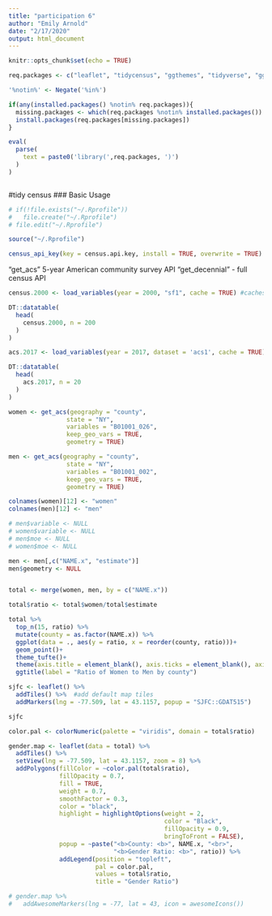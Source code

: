 ```yaml
---
title: "participation 6"
author: "Emily Arnold"
date: "2/17/2020"
output: html_document
---
```


```r
knitr::opts_chunk$set(echo = TRUE)

req.packages <- c("leaflet", "tidycensus", "ggthemes", "tidyverse", "ggthemes", "ggExtra", "scales")

'%notin%' <- Negate('%in%')

if(any(installed.packages() %notin% req.packages)){
  missing.packages <- which(req.packages %notin% installed.packages())
  install.packages(req.packages[missing.packages])
}

eval(
  parse(
    text = paste0('library(',req.packages, ')')
  )
)



```

#tidy census
### Basic Usage

```r
# if(!file.exists("~/.Rprofile"))
#   file.create("~/.Rprofile")
# file.edit("~/.Rprofile")

source("~/.Rprofile")

census_api_key(key = census.api.key, install = TRUE, overwrite = TRUE)


```

"get_acs" 5-year American community survey API
"get_decennial" - full census API


```r

census.2000 <- load_variables(year = 2000, "sf1", cache = TRUE) #caches data locally

DT::datatable(
  head(
    census.2000, n = 200
  )
)

```

```r
acs.2017 <- load_variables(year = 2017, dataset = 'acs1', cache = TRUE)

DT::datatable(
  head(
    acs.2017, n = 20
  )
)
```

```r

women <- get_acs(geography = "county",
                state = "NY",
                variables = "B01001_026",
                keep_geo_vars = TRUE,
                geometry = TRUE)

men <- get_acs(geography = "county",
                state = "NY",
                variables = "B01001_002",
                keep_geo_vars = TRUE,
                geometry = TRUE)

colnames(women)[12] <- "women"
colnames(men)[12] <- "men"

# men$variable <- NULL
# women$variable <- NULL
# men$moe <- NULL
# women$moe <- NULL

men <- men[,c("NAME.x", "estimate")]
men$geometry <- NULL


total <- merge(women, men, by = c("NAME.x"))

total$ratio <- total$women/total$estimate

```



```r
total %>% 
  top_n(15, ratio) %>% 
  mutate(county = as.factor(NAME.x)) %>% 
  ggplot(data = ., aes(y = ratio, x = reorder(county, ratio)))+
  geom_point()+
  theme_tufte()+
  theme(axis.title = element_blank(), axis.ticks = element_blank(), axis.text.x = element_text(angle = 45))+
  ggtitle(label = "Ratio of Women to Men by county")


```


```r

sjfc <- leaflet() %>% 
  addTiles() %>%  #add default map tiles
  addMarkers(lng = -77.509, lat = 43.1157, popup = "SJFC::GDAT515")

sjfc

```


```r
color.pal <- colorNumeric(palette = "viridis", domain = total$ratio)
```


```r
gender.map <- leaflet(data = total) %>% 
  addTiles() %>% 
  setView(lng = -77.509, lat = 43.1157, zoom = 8) %>% 
  addPolygons(fillColor = ~color.pal(total$ratio),
              fillOpacity = 0.7,
              fill = TRUE,
              weight = 0.7,
              smoothFactor = 0.3,
              color = "black",
              highlight = highlightOptions(weight = 2,
                                           color = "Black",
                                           fillOpacity = 0.9,
                                           bringToFront = FALSE),
              popup = ~paste("<b>County: <b>", NAME.x, "<br>",
                             "<b>Gender Ratio: <b>", ratio)) %>% 
              addLegend(position = "topleft",
                        pal = color.pal, 
                        values = total$ratio,
                        title = "Gender Ratio")

# gender.map %>% 
#   addAwesomeMarkers(lng = -77, lat = 43, icon = awesomeIcons())
```

